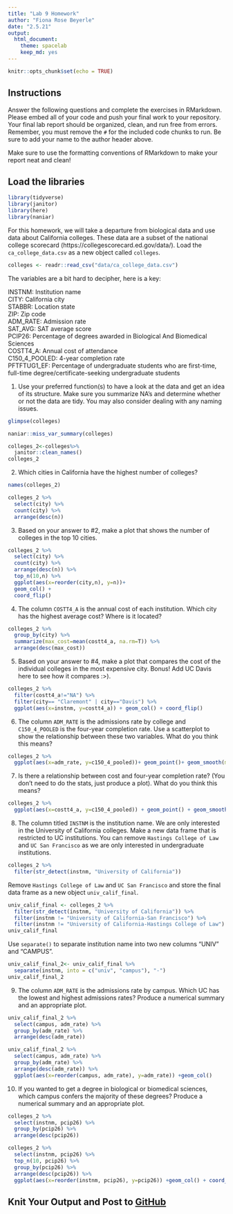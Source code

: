 ```yaml
---
title: "Lab 9 Homework"
author: "Fiona Rose Beyerle"
date: "2.5.21"
output:
  html_document: 
    theme: spacelab
    keep_md: yes
---
```


```r
knitr::opts_chunk$set(echo = TRUE)
```

## Instructions
Answer the following questions and complete the exercises in RMarkdown. Please embed all of your code and push your final work to your repository. Your final lab report should be organized, clean, and run free from errors. Remember, you must remove the `#` for the included code chunks to run. Be sure to add your name to the author header above.  

Make sure to use the formatting conventions of RMarkdown to make your report neat and clean!  

## Load the libraries
```r
library(tidyverse)
library(janitor)
library(here)
library(naniar)
``` 

For this homework, we will take a departure from biological data and use data about California colleges. These data are a subset of the national college scorecard (https://collegescorecard.ed.gov/data/). Load the `ca_college_data.csv` as a new object called `colleges`.
```r
colleges <- readr::read_csv("data/ca_college_data.csv")
```

The variables are a bit hard to decipher, here is a key:  

INSTNM: Institution name  
CITY: California city  
STABBR: Location state  
ZIP: Zip code  
ADM_RATE: Admission rate  
SAT_AVG: SAT average score  
PCIP26: Percentage of degrees awarded in Biological And Biomedical Sciences  
COSTT4_A: Annual cost of attendance  
C150_4_POOLED: 4-year completion rate  
PFTFTUG1_EF: Percentage of undergraduate students who are first-time, full-time degree/certificate-seeking undergraduate students  

1. Use your preferred function(s) to have a look at the data and get an idea of its structure. Make sure you summarize NA's and determine whether or not the data are tidy. You may also consider dealing with any naming issues.
```r
glimpse(colleges)
```

```r
naniar::miss_var_summary(colleges)
```

```r
colleges_2<-colleges%>%
  janitor::clean_names()
colleges_2
```

2. Which cities in California have the highest number of colleges?
```r
names(colleges_2)
```

```r
colleges_2 %>%
  select(city) %>%
  count(city) %>%
  arrange(desc(n))
```

3. Based on your answer to #2, make a plot that shows the number of colleges in the top 10 cities.
```r
colleges_2 %>%
  select(city) %>%
  count(city) %>%
  arrange(desc(n)) %>%
  top_n(10,n) %>%
  ggplot(aes(x=reorder(city,n), y=n))+
  geom_col() +
  coord_flip()
```

4. The column `COSTT4_A` is the annual cost of each institution. Which city has the highest average cost? Where is it located?
```r
colleges_2 %>%
  group_by(city) %>%
  summarize(max_cost=mean(costt4_a, na.rm=T)) %>%
  arrange(desc(max_cost))
```

5. Based on your answer to #4, make a plot that compares the cost of the individual colleges in the most expensive city. Bonus! Add UC Davis here to see how it compares :>).
```r
colleges_2 %>%
  filter(costt4_a!="NA") %>%
  filter(city== "Claremont" | city=="Davis") %>%
  ggplot(aes(x=instnm, y=costt4_a)) + geom_col() + coord_flip()
```

6. The column `ADM_RATE` is the admissions rate by college and `C150_4_POOLED` is the four-year completion rate. Use a scatterplot to show the relationship between these two variables. What do you think this means?
```r
colleges_2 %>%
  ggplot(aes(x=adm_rate, y=c150_4_pooled))+ geom_point()+ geom_smooth(method = lm, se=T)
```

7. Is there a relationship between cost and four-year completion rate? (You don't need to do the stats, just produce a plot). What do you think this means?
```r
colleges_2 %>%
  ggplot(aes(x=costt4_a, y=c150_4_pooled)) + geom_point() + geom_smooth(method = lm, se=T)
```

8. The column titled `INSTNM` is the institution name. We are only interested in the University of California colleges. Make a new data frame that is restricted to UC institutions. You can remove `Hastings College of Law` and `UC San Francisco` as we are only interested in undergraduate institutions.
```r
colleges_2 %>%
  filter(str_detect(instnm, "University of California"))
```
Remove `Hastings College of Law` and `UC San Francisco` and store the final data frame as a new object `univ_calif_final`.
```r
univ_calif_final <- colleges_2 %>%
  filter(str_detect(instnm, "University of California")) %>%
  filter(instnm != "University of California-San Francisco") %>%
  filter(instnm != "University of California-Hastings College of Law")
univ_calif_final
```

Use `separate()` to separate institution name into two new columns "UNIV" and "CAMPUS".
```r
univ_calif_final_2<- univ_calif_final %>%
  separate(instnm, into = c("univ", "campus"), "-")
univ_calif_final_2
```

9. The column `ADM_RATE` is the admissions rate by campus. Which UC has the lowest and highest admissions rates? Produce a numerical summary and an appropriate plot.
```r
univ_calif_final_2 %>%
  select(campus, adm_rate) %>%
  group_by(adm_rate) %>%
  arrange(desc(adm_rate))
```

```r
univ_calif_final_2 %>%
  select(campus, adm_rate) %>%
  group_by(adm_rate) %>%
  arrange(desc(adm_rate)) %>%
  ggplot(aes(x=reorder(campus, adm_rate), y=adm_rate)) +geom_col()
```

10. If you wanted to get a degree in biological or biomedical sciences, which campus confers the majority of these degrees? Produce a numerical summary and an appropriate plot.
```r
colleges_2 %>%
  select(instnm, pcip26) %>%
  group_by(pcip26) %>%
  arrange(desc(pcip26))
```

```r
colleges_2 %>%
  select(instnm, pcip26) %>%
  top_n(10, pcip26) %>%
  group_by(pcip26) %>%
  arrange(desc(pcip26)) %>%
  ggplot(aes(x=reorder(instnm, pcip26), y=pcip26)) +geom_col() + coord_flip()
```

## Knit Your Output and Post to [GitHub](https://github.com/FRS417-DataScienceBiologists)
